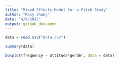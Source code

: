 ```yaml
---
title: "Mixed Effects Model for a Pitch Study"
author: "Roxy Zhang"
date: "4/6/2022"
output: github_document
---
```


```r
data = read.csv("data.csv")

summary(data)

boxplot(frequency ~ attitude*gender, data = data)
```

